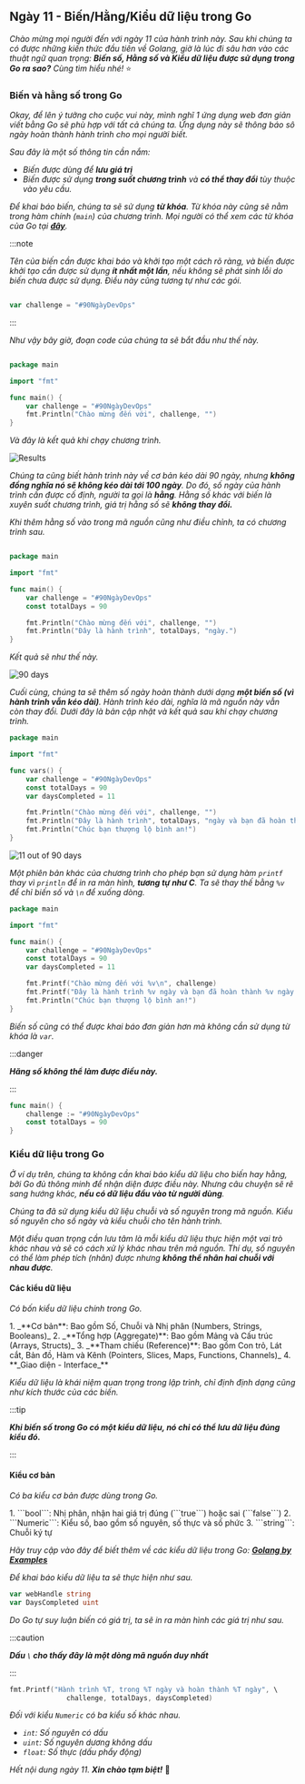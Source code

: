 
## Ngày 11 - Biến/Hằng/Kiểu dữ liệu trong Go

_Chào mừng mọi người đến với ngày 11 của hành trình này. Sau khi chúng ta có được những kiến
thức đầu tiên về Golang, giờ là lúc đi sâu hơn vào các thuật ngữ quan trọng: **Biến số, Hằng
số và Kiểu dữ liệu được sử dụng trong Go ra sao?** Cùng tìm hiểu nhé!_ ⭐

### Biến và hằng số trong Go

_Okay, để lên ý tưởng cho cuộc vui này, mình nghĩ 1 ứng dụng web đơn giản viết bằng Go sẽ phù
hợp với tất cả chúng ta. Ứng dụng này sẽ thông báo sô ngày hoàn thành hành trình cho mọi 
người biết._

_Sau đây là một số thông tin cần nắm:_
- _Biến được dùng để **lưu giá trị**_
- _Biến được sử dụng **trong suốt chương trình** và **có thể thay đổi** tùy thuộc vào yêu cầu._

_Để khai báo biến, chúng ta sẽ sử dụng **từ khóa**. Từ khóa này cũng sẽ nằm trong hàm chính 
(```main```) của chương trình. Mọi người có thể xem các từ khóa của Go tại 
**[đây](https://go.dev/ref/spec#Keywords)**._

:::note

_Tên của biến cần được khai báo và khởi tạo một cách rõ ràng, và biến được khởi tạo cần được 
sử dụng **ít nhất một lần**, nếu không sẽ phát sinh lỗi do biến chưa được sử dụng. Điều này 
cũng tương tự như các gói._

```go title="Defining variables..."

var challenge = "#90NgàyDevOps"

```

:::

_Như vậy bây giờ, đoạn code của chúng ta sẽ bắt đầu như thế này._

```go title="src/main.go"

package main

import "fmt"

func main() {
	var challenge = "#90NgàyDevOps"
	fmt.Println("Chào mừng đến với", challenge, "")
}

```

_Và đây là kết quả khi chạy chương trình._

![Results](../../../../assets/golang/90DaysOfDevOps.png)

_Chúng ta cũng biết hành trình này về cơ bản kéo dài 90 ngày, nhưng **không đồng nghĩa nó sẽ 
không kéo dài tới 100 ngày**. Do đó, số ngày của hành trình cần được cố định, người ta gọi 
là **hằng**. Hằng số khác với biến là xuyên suốt chương trình, giá trị hằng số sẽ **không 
thay đổi.**_

_Khi thêm hằng số vào trong mã nguồn cũng như điều chỉnh, ta có chương trình sau._

```go title="src/main.go"

package main

import "fmt"

func main() {
	var challenge = "#90NgàyDevOps"
	const totalDays = 90

	fmt.Println("Chào mừng đến với", challenge, "")
	fmt.Println("Đây là hành trình", totalDays, "ngày.")
}

```

_Kết quả sẽ như thế này._

![90 days](../../../../assets/golang/90DevOps_Days.png)

_Cuối cùng, chúng ta sẽ thêm số ngày hoàn thành dưới dạng **một biến số (vì hành trình vẫn 
kéo dài)**. Hành trình kéo dài, nghĩa là mã nguồn này vẫn còn thay đổi. Dưới đây là bản cập 
nhật và kết quả sau khi chạy chương trình._

```go title="src/main.go"
package main

import "fmt"

func vars() {
	var challenge = "#90NgàyDevOps"
	const totalDays = 90
	var daysCompleted = 11

	fmt.Println("Chào mừng đến với", challenge, "")
	fmt.Println("Đây là hành trình", totalDays, "ngày và bạn đã hoàn thành", daysCompleted, "ngày.")
	fmt.Println("Chúc bạn thượng lộ bình an!")
}
```

![11 out of 90 days](../../../../assets/golang/90DevOps_11Days.png)

_Một phiên bản khác của chương trình cho phép bạn sử dụng hàm ```printf``` thay vì ```println```
để in ra màn hình, **tương tự như C**. Ta sẽ thay thế bằng ```%v``` để chỉ biến số và ```\n``` để
xuống dòng._


```go title="src/main.go"
package main

import "fmt"

func main() {
	var challenge = "#90NgàyDevOps"
	const totalDays = 90
	var daysCompleted = 11

	fmt.Printf("Chào mừng đến với %v\n", challenge)
	fmt.Printf("Đây là hành trình %v ngày và bạn đã hoàn thành %v ngày.\n", totalDays, daysCompleted)
	fmt.Println("Chúc bạn thượng lộ bình an!")
}
```

_Biến số cũng có thể được khai báo đơn giản hơn mà không cần sử dụng từ khóa là ```var```._

:::danger

**_Hăng số không thể làm được điều này._**

:::

```go title="Defining variables in simple ways..."
func main() {
	challenge := "#90NgàyDevOps"
	const totalDays = 90
}

```

### Kiểu dữ liệu trong Go

_Ở ví dụ trên, chúng ta không cần khai báo kiểu dữ liệu cho biến hay hằng, bởi Go đủ thông minh 
để nhận diện được điều này. Nhưng câu chuyện sẽ rẽ sang hướng khác, **nếu có dữ liệu đầu vào từ 
người dùng**._

_Chúng ta đã sử dụng kiểu dữ liệu chuỗi và số nguyên trong mã nguồn. Kiểu số nguyên cho số ngày
và kiểu chuỗi cho tên hành trình._

_Một điều quan trọng cần lưu tâm là mỗi kiểu dữ liệu thực hiện một vai trò khác nhau và sẽ có
cách xử lý khác nhau trên mã nguồn. Thí dụ, số nguyên có thể làm phép tích (nhân) được nhưng 
**không thể nhân hai chuỗi với nhau được**._

#### Các kiểu dữ liệu

_Có bốn kiểu dữ liệu chính trong Go._

<Steps>
1. _**Cơ bản**: Bao gồm Số, Chuỗi và Nhị phân (Numbers, Strings, Booleans)_
2. _**Tổng hợp (Aggregate)**: Bao gồm Mảng và Cấu trúc (Arrays, Structs)_
3. _**Tham chiếu (Reference)**: Bao gồm Con trỏ, Lát cắt, Bản đồ, Hàm và Kênh
(Pointers, Slices, Maps, Functions, Channels)_
4. **_Giao diện - Interface_**
</Steps>

_Kiểu dữ liệu là khái niệm quan trọng trong lập trình, chỉ định định dạng cũng như kích thước
của các biến._

:::tip

**_Khi biến số trong Go có một kiểu dữ liệu, nó chỉ có thể lưu dữ liệu đúng kiểu đó._**

:::

#### Kiểu cơ bản
_Có ba kiểu cơ bản được dùng trong Go._

<Steps>
1. ```bool```: Nhị phân, nhận hai giá trị đúng (```true```) hoặc sai (```false```)
2. ```Numeric```: Kiểu số, bao gồm số nguyên, số thực và số phức
3. ```string```: Chuỗi ký tự

</Steps>

_Hãy truy cập vào đây để biết thêm về các kiểu dữ liệu trong Go: 
**[Golang by Examples](https://golangbyexample.com/all-data-types-in-golang-with-examples/)**_

_Để khai báo kiểu dữ liệu ta sẽ thực hiện như sau._

```go title="src/main.go"
var webHandle string
var DaysCompleted uint
```
_Do Go tự suy luận biến có giá trị, ta sẽ in ra màn hình các giá trị như sau._

:::caution

**_Dấu ```\``` cho thấy đây là một dòng mã nguồn duy nhất_**

:::

```go title="src/main.go"
fmt.Printf("Hành trình %T, trong %T ngày và hoàn thành %T ngày", \
              challenge, totalDays, daysCompleted)
```

_Đối với kiểu ```Numeric``` có ba kiểu số khác nhau._
- _```int```: Số nguyên có dấu_
- _```uint```: Số nguyên dương không dấu_
- _```float```: Số thực (dấu phẩy động)_

_Hết nội dung ngày 11. **Xin chào tạm biệt!**_ 👋